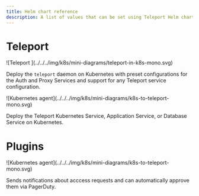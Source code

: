 ```yaml
---
title: Helm chart reference
description: A list of values that can be set using Teleport Helm charts and their purpose
---
```


# Teleport

<TileSet>
<Tile href="./reference/teleport-cluster.mdx" icon="kubernetes" title="teleport-cluster">
![Teleport ](../../../img/k8s/mini-diagrams/teleport-in-k8s-mono.svg)

Deploy the `teleport` daemon on Kubernetes with preset configurations for the
Auth and Proxy Services and support for any Teleport service configuration.

</Tile>
<Tile href="./reference/teleport-kube-agent.mdx" icon="kubernetes" title="teleport-kube-agent">
![Kubernetes agent](../../../img/k8s/mini-diagrams/k8s-to-teleport-mono.svg)

Deploy the Teleport Kubernetes Service, Application Service, or Database Service on Kubernetes.

</Tile>
</TileSet>

# Plugins

<TileSet>
<Tile href="./reference/teleport-plugin-jira.mdx" icon="kubernetes" title="teleport-plugin-jira">
![Kubernetes agent](../../../img/k8s/mini-diagrams/k8s-to-teleport-mono.svg)

Sends notifications about acccess requests and can automatically approve them via PagerDuty.

</Tile>
</TileSet>

